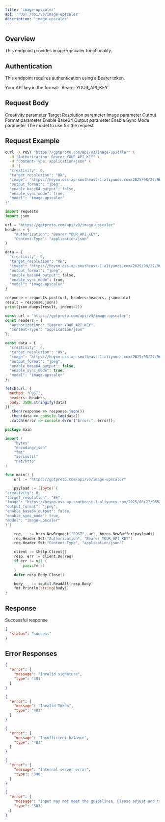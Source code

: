```yaml
---
title: 'image-upscaler'
api: 'POST /api/v3/image-upscaler'
description: 'image-upscaler'
---
```


## Overview

This endpoint provides image-upscaler functionality.

## Authentication

This endpoint requires authentication using a Bearer token.

<ParamField header="Authorization" type="string" required default="sk-***********">
  Your API key in the format: `Bearer YOUR_API_KEY`
</ParamField>

## Request Body

<ParamField body="creativity" type="integer"  default="0">
  Creativity parameter
</ParamField>

<ParamField body="target_resolution" type="string"  default="8k">
  Target Resolution parameter
</ParamField>

<ParamField body="image" type="string"  default="https://heyoo.oss-ap-southeast-1.aliyuncs.com/2025/08/27/9652984c8a374ee7a74bde2c6dd014fa.jpeg">
  Image parameter
</ParamField>

<ParamField body="output_format" type="string"  default="jpeg">
  Output Format parameter
</ParamField>

<ParamField body="enable_base64_output" type="boolean"  default="false">
  Enable Base64 Output parameter
</ParamField>

<ParamField body="enable_sync_mode" type="boolean"  default="true">
  Enable Sync Mode parameter
</ParamField>

<ParamField body="model" type="string" required default="image-upscaler">
  The model to use for the request
</ParamField>

## Request Example

<CodeGroup>

```bash cURL
curl -X POST "https://gptproto.com/api/v3/image-upscaler" \
  -H "Authorization: Bearer YOUR_API_KEY" \
  -H "Content-Type: application/json" \
  -d '{
  "creativity": 0,
  "target_resolution": "8k",
  "image": "https://heyoo.oss-ap-southeast-1.aliyuncs.com/2025/08/27/9652984c8a374ee7a74bde2c6dd014fa.jpeg",
  "output_format": "jpeg",
  "enable_base64_output": false,
  "enable_sync_mode": true,
  "model": "image-upscaler"
}'
```

```python Python
import requests
import json

url = "https://gptproto.com/api/v3/image-upscaler"
headers = {
    "Authorization": "Bearer YOUR_API_KEY",
    "Content-Type": "application/json"
}

data = {
  "creativity": 0,
  "target_resolution": "8k",
  "image": "https://heyoo.oss-ap-southeast-1.aliyuncs.com/2025/08/27/9652984c8a374ee7a74bde2c6dd014fa.jpeg",
  "output_format": "jpeg",
  "enable_base64_output": false,
  "enable_sync_mode": true,
  "model": "image-upscaler"
}

response = requests.post(url, headers=headers, json=data)
result = response.json()
print(json.dumps(result, indent=2))
```

```javascript JavaScript
const url = "https://gptproto.com/api/v3/image-upscaler";
const headers = {
  "Authorization": "Bearer YOUR_API_KEY",
  "Content-Type": "application/json"
};

const data = {
  "creativity": 0,
  "target_resolution": "8k",
  "image": "https://heyoo.oss-ap-southeast-1.aliyuncs.com/2025/08/27/9652984c8a374ee7a74bde2c6dd014fa.jpeg",
  "output_format": "jpeg",
  "enable_base64_output": false,
  "enable_sync_mode": true,
  "model": "image-upscaler"
};

fetch(url, {
  method: "POST",
  headers: headers,
  body: JSON.stringify(data)
})
  .then(response => response.json())
  .then(data => console.log(data))
  .catch(error => console.error("Error:", error));
```

```go Go
package main

import (
    "bytes"
    "encoding/json"
    "fmt"
    "io/ioutil"
    "net/http"
)

func main() {
    url := "https://gptproto.com/api/v3/image-upscaler"

    payload := []byte(`{
"creativity": 0,
"target_resolution": "8k",
"image": "https://heyoo.oss-ap-southeast-1.aliyuncs.com/2025/08/27/9652984c8a374ee7a74bde2c6dd014fa.jpeg",
"output_format": "jpeg",
"enable_base64_output": false,
"enable_sync_mode": true,
"model": "image-upscaler"
}`)

    req, _ := http.NewRequest("POST", url, bytes.NewBuffer(payload))
    req.Header.Set("Authorization", "Bearer YOUR_API_KEY")
    req.Header.Set("Content-Type", "application/json")

    client := &http.Client{}
    resp, err := client.Do(req)
    if err != nil {
        panic(err)
    }
    defer resp.Body.Close()

    body, _ := ioutil.ReadAll(resp.Body)
    fmt.Println(string(body))
}
```

</CodeGroup>

## Response

<ResponseField name="Success" type="200">
  Successful response

```json
{
  "status": "success"
}
```
</ResponseField>

## Error Responses

<ResponseExample>

```json 401 - Invalid signature
{
  "error": {
    "message": "Invalid signature",
    "type": "401"
  }
}
```

```json 403 - Invalid Token
{
  "error": {
    "message": "Invalid Token",
    "type": "403"
  }
}
```

```json 403 - Insufficient balance
{
  "error": {
    "message": "Insufficient balance",
    "type": "403"
  }
}
```

```json 500 - Internal server error
{
  "error": {
    "message": "Internal server error",
    "type": "500"
  }
}
```

```json 503 - Content policy violation
{
  "error": {
    "message": "Input may not meet the guidelines. Please adjust and try again.",
    "type": "503"
  }
}
```

</ResponseExample>

